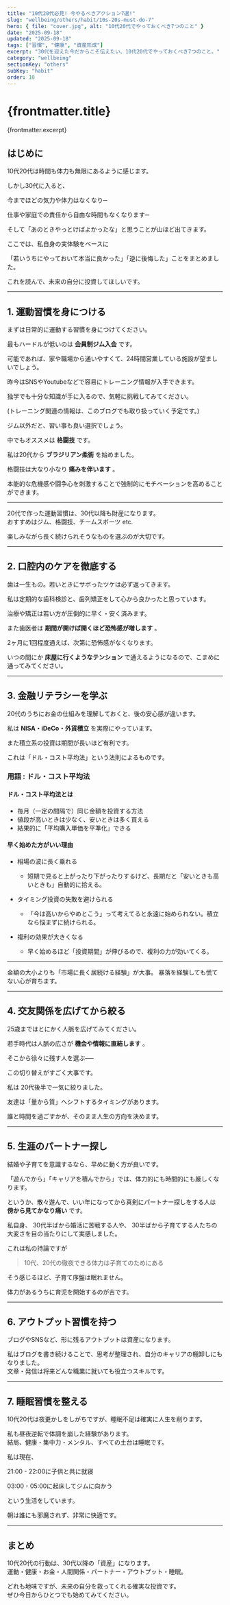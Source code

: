 ```yaml
---
title: "10代20代必見! 今やるべきアクション7選!"
slug: "wellbeing/others/habit/10s-20s-must-do-7"
hero: { file: "cover.jpg", alt: "10代20代でやっておくべき7つのこと" }
date: "2025-09-18"
updated: "2025-09-18"
tags: ["習慣", "健康", "資産形成"]
excerpt: "30代を迎えた今だからこそ伝えたい、10代20代でやっておくべき7つのこと。"
category: "wellbeing"
sectionKey: "others"
subKey: "habit"
order: 10
---
```

# {frontmatter.title}
{frontmatter.excerpt}

## はじめに
10代20代は時間も体力も無限にあるように感じます。  

しかし30代に入ると、

今までほどの気力や体力はなくなり─

仕事や家庭での責任から自由な時間もなくなります─

そして「あのときやっとけばよかったな」と思うことが山ほど出てきます。  

ここでは、私自身の実体験をベースに

「若いうちにやっておいて本当に良かった」「逆に後悔した」ことをまとめました。

これを読んで、未来の自分に投資してほしいです。

---

## 1. 運動習慣を身につける
まずは日常的に運動する習慣を身につけてください。

最もハードルが低いのは **会員制ジム入会** です。 

可能であれば、家や職場から通いやすくて、24時間営業している施設が望ましいでしょう。

昨今はSNSやYoutubeなどで容易にトレーニング情報が入手できます。

独学でも十分な知識が手に入るので、気軽に挑戦してみてください。

(トレーニング関連の情報は、このブログでも取り扱っていく予定です。)

ジム以外だと、習い事も良い選択でしょう。

中でもオススメは **格闘技** です。

私は20代から **ブラジリアン柔術** を始めました。

格闘技は大なり小なり **痛みを伴います** 。

本能的な危機感や闘争心を刺激することで強制的にモチベーションを高めることができます。

---

20代で作った運動習慣は、30代以降も財産になります。  
おすすめはジム、格闘技、チームスポーツ etc. 

楽しみながら長く続けられそうなものを選ぶのが大切です。  

---

## 2. 口腔内のケアを徹底する
歯は一生もの。若いときにサボったツケは必ず返ってきます。  

私は定期的な歯科検診と、歯列矯正をして心から良かったと思っています。  

治療や矯正は若い方が圧倒的に早く・安く済みます。

また歯医者は **期間が開けば開くほど恐怖感が増します** 。

2ヶ月に1回程度通えば、次第に恐怖感がなくなります。

いつの間にか **床屋に行くようなテンション** で通えるようになるので、こまめに通ってみてください。

---

## 3. 金融リテラシーを学ぶ
20代のうちにお金の仕組みを理解しておくと、後の安心感が違います。  

私は **NISA・iDeCo・外貨積立** を実際にやっています。

また積立系の投資は期間が長いほど有利です。

これは「ドル・コスト平均法」という法則によるものです。

### 用語 : ドル・コスト平均法
#### ドル・コスト平均法とは
- 毎月（一定の間隔で）同じ金額を投資する方法
- 値段が高いときは少なく、安いときは多く買える
- 結果的に「平均購入単価を平準化」できる

#### 早く始めた方がいい理由
- 相場の波に長く乗れる
  - 短期で見ると上がったり下がったりするけど、長期だと「安いときも高いときも」自動的に拾える。

- タイミング投資の失敗を避けられる
  - 「今は高いからやめとこう」って考えてると永遠に始められない。積立なら悩まずに続けられる。

- 複利の効果が大きくなる
  - 早く始めるほど「投資期間」が伸びるので、複利の力が効いてくる。

---

金額の大小よりも「市場に長く居続ける経験」が大事。
暴落を経験しても慌てない心が育ちます。  

---

## 4. 交友関係を広げてから絞る
25歳まではとにかく人脈を広げてみてください。

若手時代は人脈の広さが **機会や情報に直結します** 。

そこから徐々に残す人を選ぶ──

この切り替えがすごく大事です。

私は 20代後半で一気に絞りました。

友達は「量から質」へシフトするタイミングがあります。  

誰と時間を過ごすかが、そのまま人生の方向を決めます。  

---

## 5. 生涯のパートナー探し
結婚や子育てを意識するなら、早めに動く方が良いです。  

「遊んでから」「キャリアを積んでから」では、体力的にも時間的にも厳しくなります。 

というか、散々遊んで、いい年になってから真剣にパートナー探しをする人は **傍から見てかなり痛い** です。

私自身、
30代半ばから婚活に苦戦する人や、
30半ばから子育てする人たちの大変さを目の当たりにして実感しました。

これは私の持論ですが

> 10代、20代の徹夜できる体力は子育てのためにある

そう感じるほど、子育て序盤は眠れません。

体力があるうちに育児を開始するのが吉です。

---

## 6. アウトプット習慣を持つ
ブログやSNSなど、形に残るアウトプットは資産になります。  

私はブログを書き続けることで、思考が整理され、自分のキャリアの棚卸しにもなりました。  
文章・発信は将来どんな職業に就いても役立つスキルです。  

---

## 7. 睡眠習慣を整える
10代20代は夜更かしをしがちですが、睡眠不足は確実に人生を削ります。  

私も昼夜逆転で体調を崩した経験があります。  
結局、健康・集中力・メンタル、すべての土台は睡眠です。

私は現在、

21:00 - 22:00に子供と共に就寝

03:00 - 05:00に起床してジムに向かう

という生活をしています。

朝は誰にも邪魔されず、非常に快適です。

---

## まとめ
10代20代の行動は、30代以降の「資産」になります。  
運動・健康・お金・人間関係・パートナー・アウトプット・睡眠。  

どれも地味ですが、未来の自分を救ってくれる確実な投資です。  
ぜひ今日からひとつでも始めてみてください。
